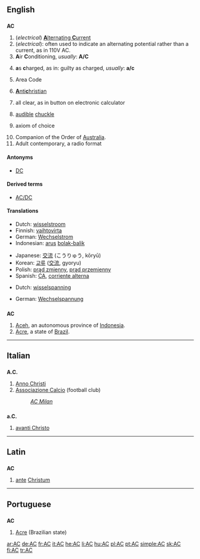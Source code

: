 {{also|Appendix:Variations of "ac"}}
==English==

==={{initialism}}===
'''AC'''

# (''electrical'') [[alternating current|'''A'''lternating '''C'''urrent]]
# (''electrical''): often used to indicate an alternating potential rather than a current, as in 110V AC.
# '''A'''ir '''C'''onditioning, ''usually'':  '''A/C'''
# {{legal}} '''a'''s '''c'''harged, as in:  guilty as charged, ''usually'':  '''a/c'''
# Area Code
# {{religion}} [[Antichristian|'''A'''nti'''c'''hristian]]
# all clear, as in button on electronic calculator
# {{internet slang}} [[audible]] [[chuckle]]
# {{set theory}} axiom of choice
# Companion of the Order of [[Australia]].
# Adult contemporary, a radio format

====Antonyms====
* [[DC]]

====Derived terms====
* [[AC/DC]]

====Translations====
{{trans-top|alternating current}}
* Dutch: [[wisselstroom]]
* Finnish: [[vaihtovirta]]
* German: [[Wechselstrom]] {{m}}
* Indonesian: [[arus]] [[bolak-balik]]
{{trans-mid}}
* Japanese: [[交流]] (こうりゅう, kōryū)
* Korean: [[교류]] ([[交流]], gyoryu)
* Polish: [[prąd zmienny]], [[prąd przemienny]]
* Spanish: [[CA#Spanish|CA]], [[corriente alterna]]
{{trans-bottom}}
{{trans-top|alternating potential}}
* Dutch: [[wisselspanning]]
{{trans-mid}}
* German: [[Wechselspannung]]
{{trans-bottom}}

==={{abbreviation}}===
'''AC'''

# [[Aceh]], an autonomous province of [[Indonesia]].
# [[Acre]], a state of [[Brazil]].

----

==Italian==

==={{abbreviation}}===
'''A.C.'''

# [[Anno Christi]]
# [[Associazione Calcio]] (football club)
#: ''[[w:AC Milan|AC Milan]]''

==={{abbreviation}}===
'''a.C.'''

# [[avanti Christo]]

----

==Latin==

==={{initialism}}===
'''AC'''

# [[ante]] [[Christum]]

----

==Portuguese==

==={{abbreviation}}===
'''AC'''

# [[Acre]] (Brazilian state)

[[ar:AC]]
[[de:AC]]
[[fr:AC]]
[[it:AC]]
[[he:AC]]
[[li:AC]]
[[hu:AC]]
[[pl:AC]]
[[pt:AC]]
[[simple:AC]]
[[sk:AC]]
[[fi:AC]]
[[tr:AC]]